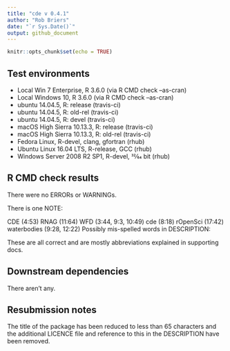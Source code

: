 ```yaml
---
title: "cde v 0.4.1"
author: "Rob Briers"
date: "`r Sys.Date()`"
output: github_document
---
```


```r
knitr::opts_chunk$set(echo = TRUE)
```

## Test environments

* Local Win 7 Enterprise, R 3.6.0 (via R CMD check --as-cran)
* Local Windows 10, R 3.6.0 (via R CMD check --as-cran)
* ubuntu 14.04.5, R: release (travis-ci)
* ubuntu 14.04.5, R: old-rel (travis-ci)
* ubuntu 14.04.5, R: devel (travis-ci)
* macOS High Sierra 10.13.3, R: release (travis-ci)
* macOS High Sierra 10.13.3, R: old-rel (travis-ci)
* Fedora Linux, R-devel, clang, gfortran (rhub)
* Ubuntu Linux 16.04 LTS, R-release, GCC (rhub)
* Windows Server 2008 R2 SP1, R-devel, 32⁄64 bit (rhub)

## R CMD check results

There were no ERRORs or WARNINGs. 

There is one NOTE:

CDE (4:53)
     RNAG (11:64)
     WFD (3:44, 9:3, 10:49)
     cde (8:18)
     rOpenSci (17:42)
     waterbodies (9:28, 12:22)
     Possibly mis-spelled words in DESCRIPTION:

  
These are all correct and are mostly abbreviations explained in supporting docs.

## Downstream dependencies

There aren't any.

## Resubmission notes

The title of the package has been reduced to less than 65 characters 
and the additional LICENCE file and reference to this in the DESCRIPTION
have been removed.
